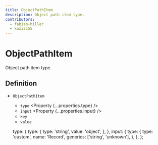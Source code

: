 ```yaml
---
title: ObjectPathItem
description: Object path item type.
contributors:
  - fabian-hiller
  - kazizi55
---
```



# ObjectPathItem

Object path item type.

## Definition

- `ObjectPathItem` <Property type="object"/>
  - `type` <Property {...properties.type} />
  - `input` <Property {...properties.input} />
  - `key` <Property type="string" />
  - `value` <Property type="unknown" />

  type: {
    type: {
      type: 'string',
      value: 'object',
    },
  },
  input: {
    type: {
      type: 'custom',
      name: 'Record',
      generics: ['string', 'unknown'],
    },
  },
};
